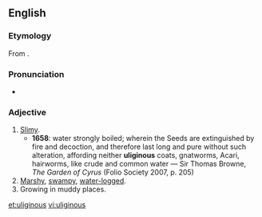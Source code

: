 ==English==

===Etymology===
From {{etyl|la}} {{term|uliginosus|ūlīginōsus||swampy}}.

===Pronunciation===
* {{IPA|/juːˈlɪdʒɪnəs/}}

===Adjective===
{{en-adj}}

# [[slimy|Slimy]].
#* '''1658''': water strongly boiled; wherein the Seeds are extinguished by fire and decoction, and therefore last long and pure without such alteration, affording neither '''uliginous''' coats, gnatworms, Acari, hairworms, like crude and common water — Sir Thomas Browne, ''The Garden of Cyrus'' (Folio Society 2007, p. 205)
# [[marshy|Marshy]], [[swampy]], [[water-logged]].
# Growing in muddy places.
#: {{rfquotek|Woodward}}

[[et:uliginous]]
[[vi:uliginous]]